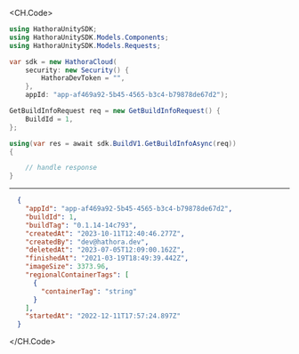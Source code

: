
<CH.Code>
```csharp GetBuildInfo.cs
using HathoraUnitySDK;
using HathoraUnitySDK.Models.Components;
using HathoraUnitySDK.Models.Requests;

var sdk = new HathoraCloud(
    security: new Security() {
        HathoraDevToken = "",
    },
    appId: "app-af469a92-5b45-4565-b3c4-b79878de67d2");

GetBuildInfoRequest req = new GetBuildInfoRequest() {
    BuildId = 1,
};

using(var res = await sdk.BuildV1.GetBuildInfoAsync(req))
{

    // handle response
}
```
---

```json Example Response
  {
    "appId": "app-af469a92-5b45-4565-b3c4-b79878de67d2",
    "buildId": 1,
    "buildTag": "0.1.14-14c793",
    "createdAt": "2023-10-11T12:40:46.277Z",
    "createdBy": "dev@hathora.dev",
    "deletedAt": "2023-07-05T12:09:00.162Z",
    "finishedAt": "2021-03-19T18:49:39.442Z",
    "imageSize": 3373.96,
    "regionalContainerTags": [
      {
        "containerTag": "string"
      }
    ],
    "startedAt": "2022-12-11T17:57:24.897Z"
  }
```
</CH.Code>
